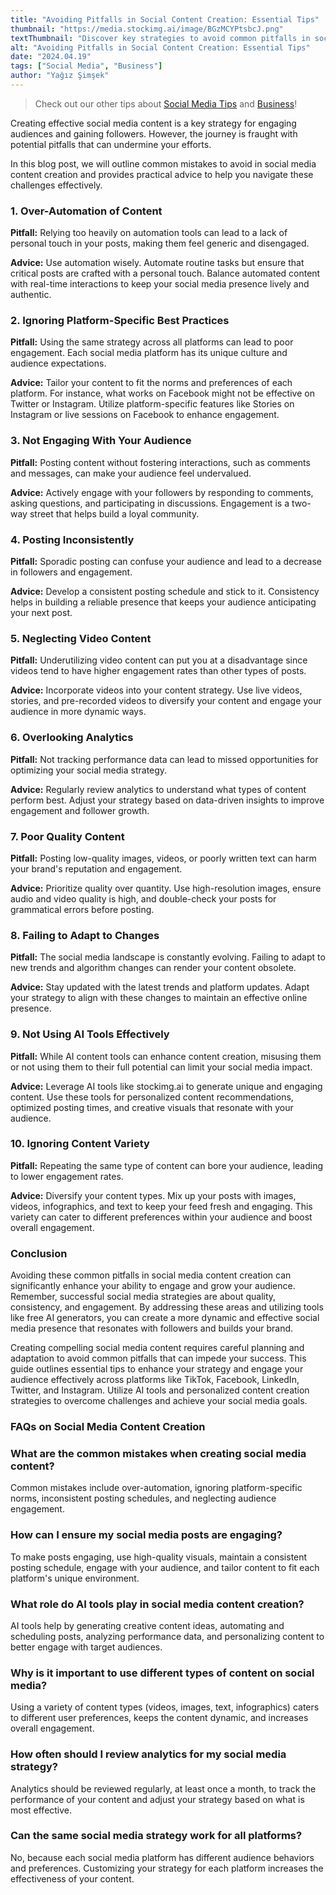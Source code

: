```yaml
---
title: "Avoiding Pitfalls in Social Content Creation: Essential Tips"
thumbnail: "https://media.stockimg.ai/image/BGzMCYPtsbcJ.png"
textThumbnail: "Discover key strategies to avoid common pitfalls in social media content creation. This guide offers practical tips to enhance your strategy, engage your audience, and optimize content across platforms like TikTok, Facebook, LinkedIn, Twitter, and Instagram. Learn how to effectively use AI tools for creating personalized, engaging social media content."
alt: "Avoiding Pitfalls in Social Content Creation: Essential Tips"
date: "2024.04.19"
tags: ["Social Media", "Business"]
author: "Yağız Şimşek"
---
```


<CustomImage
    src="https://media.stockimg.ai/image/BGzMCYPtsbcJ.png"
    alt="a black woman worried"
/>

> Check out our other tips about [Social Media Tips](https://stockimg.ai/blog/design-and-creativity) and [Business](https://stockimg.ai/blog/business)!

Creating effective social media content is a key strategy for engaging audiences and gaining followers. However, the journey is fraught with potential pitfalls that can undermine your efforts. 

In this blog post, we will outline common mistakes to avoid in social media content creation and provides practical advice to help you navigate these challenges effectively.

### 1. Over-Automation of Content

**Pitfall:** Relying too heavily on automation tools can lead to a lack of personal touch in your posts, making them feel generic and disengaged.

**Advice:** Use automation wisely. Automate routine tasks but ensure that critical posts are crafted with a personal touch. Balance automated content with real-time interactions to keep your social media presence lively and authentic.

### 2. Ignoring Platform-Specific Best Practices

**Pitfall:** Using the same strategy across all platforms can lead to poor engagement. Each social media platform has its unique culture and audience expectations.

**Advice:** Tailor your content to fit the norms and preferences of each platform. For instance, what works on Facebook might not be effective on Twitter or Instagram. Utilize platform-specific features like Stories on Instagram or live sessions on Facebook to enhance engagement.

### 3. Not Engaging With Your Audience

<CustomImage
    src="https://media.stockimg.ai/image/va8xJ4YcCqCO.png"
    alt="fans"
/>

**Pitfall:** Posting content without fostering interactions, such as comments and messages, can make your audience feel undervalued.

**Advice:** Actively engage with your followers by responding to comments, asking questions, and participating in discussions. Engagement is a two-way street that helps build a loyal community.

### 4. Posting Inconsistently

**Pitfall:** Sporadic posting can confuse your audience and lead to a decrease in followers and engagement.

**Advice:** Develop a consistent posting schedule and stick to it. Consistency helps in building a reliable presence that keeps your audience anticipating your next post.

### 5. Neglecting Video Content

**Pitfall:** Underutilizing video content can put you at a disadvantage since videos tend to have higher engagement rates than other types of posts.

**Advice:** Incorporate videos into your content strategy. Use live videos, stories, and pre-recorded videos to diversify your content and engage your audience in more dynamic ways.

### 6. Overlooking Analytics

**Pitfall:** Not tracking performance data can lead to missed opportunities for optimizing your social media strategy.

**Advice:** Regularly review analytics to understand what types of content perform best. Adjust your strategy based on data-driven insights to improve engagement and follower growth.

### 7. Poor Quality Content

<CustomImage
    src="https://raw.githubusercontent.com/Abdurrahman-Subh/mdx-blog/main/images/red-model-computer.png"
    alt="blonde model in red, looks at the computer screen and hates it"
/>

**Pitfall:** Posting low-quality images, videos, or poorly written text can harm your brand's reputation and engagement.

**Advice:** Prioritize quality over quantity. Use high-resolution images, ensure audio and video quality is high, and double-check your posts for grammatical errors before posting.

### 8. Failing to Adapt to Changes

**Pitfall:** The social media landscape is constantly evolving. Failing to adapt to new trends and algorithm changes can render your content obsolete.

**Advice:** Stay updated with the latest trends and platform updates. Adapt your strategy to align with these changes to maintain an effective online presence.

### 9. Not Using AI Tools Effectively

**Pitfall:** While AI content tools can enhance content creation, misusing them or not using them to their full potential can limit your social media impact.

**Advice:** Leverage AI tools like stockimg.ai to generate unique and engaging content. Use these tools for personalized content recommendations, optimized posting times, and creative visuals that resonate with your audience.

### 10. Ignoring Content Variety

<CustomImage
    src="https://raw.githubusercontent.com/Abdurrahman-Subh/mdx-blog/main/images/blonde-selfie.png"
    alt="blonde model selfie"
/>

**Pitfall:** Repeating the same type of content can bore your audience, leading to lower engagement rates.

**Advice:** Diversify your content types. Mix up your posts with images, videos, infographics, and text to keep your feed fresh and engaging. This variety can cater to different preferences within your audience and boost overall engagement.

### Conclusion

Avoiding these common pitfalls in social media content creation can significantly enhance your ability to engage and grow your audience. Remember, successful social media strategies are about quality, consistency, and engagement. By addressing these areas and utilizing tools like free AI generators, you can create a more dynamic and effective social media presence that resonates with followers and builds your brand.

Creating compelling social media content requires careful planning and adaptation to avoid common pitfalls that can impede your success. This guide outlines essential tips to enhance your strategy and engage your audience effectively across platforms like TikTok, Facebook, LinkedIn, Twitter, and Instagram. Utilize AI tools and personalized content creation strategies to overcome challenges and achieve your social media goals.

### FAQs on Social Media Content Creation

### What are the common mistakes when creating social media content?
Common mistakes include over-automation, ignoring platform-specific norms, inconsistent posting schedules, and neglecting audience engagement.

### How can I ensure my social media posts are engaging?
To make posts engaging, use high-quality visuals, maintain a consistent posting schedule, engage with your audience, and tailor content to fit each platform's unique environment.

### What role do AI tools play in social media content creation?

AI tools help by generating creative content ideas, automating and scheduling posts, analyzing performance data, and personalizing content to better engage with target audiences.

### Why is it important to use different types of content on social media?

Using a variety of content types (videos, images, text, infographics) caters to different user preferences, keeps the content dynamic, and increases overall engagement.

### How often should I review analytics for my social media strategy?

Analytics should be reviewed regularly, at least once a month, to track the performance of your content and adjust your strategy based on what is most effective.

### Can the same social media strategy work for all platforms?

No, because each social media platform has different audience behaviors and preferences. Customizing your strategy for each platform increases the effectiveness of your content.